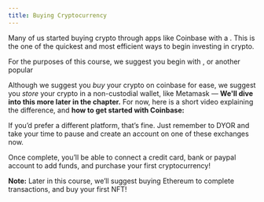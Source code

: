 ```yaml
---
title: Buying Cryptocurrency
---
```


Many of us started buying crypto through apps like Coinbase with a <Nutshell glossaryEntry="content/glossary/hosted_wallet.mdx" children="Hosted Wallet" /> . This is the one of the quickest and most efficient ways to begin investing in crypto.

For the purposes of this course, we suggest you begin with <Nutshell glossaryEntry="content/glossary/coinbase.mdx" children="Coinbase" />, or another popular <Nutshell glossaryEntry="content/glossary/crypto_exchange.mdx" children="Crypto Exchange" />&#x20;

Although we suggest you *buy* your crypto on coinbase for ease, we suggest you *store* your crypto in a non-custodial wallet, like Metamask — **We'll dive into this more later in the chapter.** For now, here is a short video explaining the difference, and **how to get started with Coinbase:**

<YouTube youTubeId="byNNauAJrKI" />

If you’d prefer a different platform, that’s fine. Just remember to DYOR and take your time to pause and create an account on one of these exchanges now.

Once complete, you’ll be able to connect a credit card, bank or paypal account to add funds, and purchase your first cryptocurrency!

**Note:** Later in this course, we’ll suggest buying Ethereum to complete transactions, and buy your first NFT!
